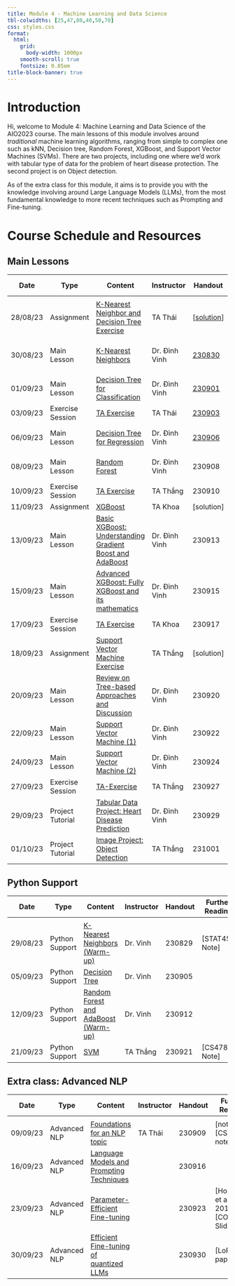 ```yaml
---
title: Module 4 - Machine Learning and Data Science
tbl-colwidths: [25,47,80,40,50,70]
css: styles.css
format:
  html:
    grid:
      body-width: 1000px
    smooth-scroll: true
    fontsize: 0.85em
title-block-banner: true
---
```


# Introduction

Hi, welcome to Module 4: Machine Learning and Data Science of the AIO2023 course. The main lessons of this module involves around *traditional* machine learning algorithms, ranging from simple to complex one such as kNN, Decision tree, Random Forest, XGBoost, and Support Vector Machines (SVMs). There are two projects, including one where we'd work with tabular type of data for the problem of heart disease protection. The second project is on Object detection.

As of the extra class for this module, it aims is to provide you with the knowledge involving around Large Language Models (LLMs), from the most fundamental knowledge to more recent techniques such as Prompting and Fine-tuning.


# Course Schedule and Resources

## Main Lessons

| Date       | Type   | Content       | Instructor    | Handout   | Further Reading        |
|------------|------------------------------|----------------------------------------------------------------------|---------------|-----------|----------------------------------------------|
      |    |    ||  |
| 28/08/23| <span class="badge rounded-pill bg-success">Assignment</span>         | [K-Nearest Neighbor and Decision Tree Exercise](https://drive.google.com/file/d/1NT361wyjqp8vveexxqAIAYIeJ3g7ULkr/view)  | TA Thái       | [[solution](https://drive.google.com/file/d/1tz95nt4dGWCiRUB_IsS4EZnUgE5_hlD-/view)] |  |
| 30/08/23| <span class="badge rounded-pill bg-primary">Main Lesson</span>   | [K-Nearest Neighbors](https://www.youtube.com/watch?v=kdZilIIK3XI)      | Dr. Đình Vinh | [230830](https://drive.google.com/drive/folders/1b5tR7eCcbKuWtDm98Wc-3WgJWRf4yeC1)    | [[note](https://drive.google.com/file/d/1z0ByjtVln-KLWpj_iZ_vdE-dJGmCRnvb/view)] [[CS4780 Lecture 3](https://www.youtube.com/watch?v=oymtGlGdT-k)]         |
| 01/09/23| <span class="badge rounded-pill bg-primary">Main Lesson</span>   | [Decision Tree for Classification](https://www.youtube.com/watch?v=JUV-6puCuuM)    | Dr. Đình Vinh | [230901](https://drive.google.com/drive/folders/1tMGaqDXOuSUnPR3N8q1hrNu0DoxsW3yq)    |  |
| 03/09/23| <span class="badge rounded-pill bg-info">Exercise Session</span>         | [TA Exercise](https://www.youtube.com/watch?v=JUV-6puCuuM)   | TA Thái       | [230903](https://drive.google.com/drive/folders/15Y7_YXc68l0iJKvbn779zKexIDQDKKqQ)    |  |
| 06/09/23| <span class="badge rounded-pill bg-primary">Main Lesson</span>   | [Decision Tree for Regression](https://www.youtube.com/watch?v=8Q4yXGP82t8)        | Dr. Đình Vinh | [230906](https://drive.google.com/drive/folders/16jKw65BedmWftFMRgHxuMocqXn9JcwXY)    | [[Choi et al., 2017](https://www.math.snu.ac.kr/~hichoi/machinelearning/lecturenotes/CART.pdf)]    |
| 08/09/23| <span class="badge rounded-pill bg-primary">Main Lesson</span>   | [Random Forest](https://www.youtube.com/watch?v=88uBBMau0k0) | Dr. Đình Vinh | 230908    | [Louppe et al., 2015]  |
| 10/09/23| <span class="badge rounded-pill bg-info">Exercise Session</span>         | [TA Exercise](https://www.youtube.com/watch?v=23nAt9Mal28)   | TA Thắng      | 230910    |  |
| 11/09/23| <span class="badge rounded-pill bg-success">Assignment</span>         | [XGBoost](https://drive.google.com/file/d/132b0nWRX0AhpqutLsAc32yO6p5uE8QqO/view?usp=drivesdk)       | TA Khoa       | [solution] |  |
| 13/09/23| <span class="badge rounded-pill bg-primary">Main Lesson</span>   | [Basic XGBoost: Understanding Gradient Boost and AdaBoost](https://www.youtube.com/watch?v=qZ1n0oDQ8eQ)  | Dr. Đình Vinh | 230913    | [note] [Trevor Lecture]|
| 15/09/23| <span class="badge rounded-pill bg-primary">Main Lesson</span>   | [Advanced XGBoost: Fully XGBoost and its mathematics](https://www.youtube.com/watch?v=B4B6XtWRacs)       | Dr. Đình Vinh | 230915    |  |
| 17/09/23| <span class="badge rounded-pill bg-info">Exercise Session</span>         | [TA Exercise](https://www.youtube.com/watch?v=lBxxuy-MXL0)   | TA Khoa       | 230917    |  |
| 18/09/23| <span class="badge rounded-pill bg-success">Assignment</span>         | [Support Vector Machine Exercise](https://drive.google.com/file/d/12fWYVlcIPWZb47KAJThp8Hd8LWu12ZEj/view)     | TA Thắng      | [solution] |  |
| 20/09/23| <span class="badge rounded-pill bg-primary">Main Lesson</span>   | [Review on Tree-based Approaches and Discussion](https://www.youtube.com/watch?v=b0na2ulwqfs) | Dr. Đình Vinh | 230920    |  |
| 22/09/23| <span class="badge rounded-pill bg-primary">Main Lesson</span>   | [Support Vector Machine (1)](https://www.youtube.com/watch?v=OHKsqkvTb4E)          | Dr. Đình Vinh | 230922    | [CS229 Note] [MLCB]    |
| 24/09/23| <span class="badge rounded-pill bg-primary">Main Lesson</span>   | [Support Vector Machine (2)](https://www.youtube.com/watch?v=Zlgm2er07zM)          | Dr. Đình Vinh | 230924    |  |
| 27/09/23| <span class="badge rounded-pill bg-info">Exercise Session</span>         | [TA-Exercise](https://www.youtube.com/watch?v=Xmi2Re_VI2k)   | TA Thắng      | 230927    |  |
| 29/09/23| <span class="badge rounded-pill bg-success">Project Tutorial</span>   | [Tabular Data Project: Heart Disease Prediction](https://www.youtube.com/watch?v=tBgS6ccF_RI) | Dr. Đình Vinh | 230929    |  |
| 01/10/23| <span class="badge rounded-pill bg-success">Project Tutorial</span>   | [Image Project: Object Detection](https://www.youtube.com/watch?v=W_jUEuetCh8)     | TA Thắng      | 231001    | [HoG paper] |

## Python Support

| Date       | Type   | Content       | Instructor    | Handout   | Further Reading        |
|------------|------------------------------|----------------------------------------------------------------------|---------------|-----------|----------------------------------------------|
   |    |    ||  |
| 29/08/23| <span class="badge rounded-pill bg-primary">Python Support</span> | [K-Nearest Neighbors (Warm-up)](https://www.youtube.com/watch?v=q48CIhjqYdA)       | Dr. Vinh      | 230829    | [STAT451 Note]         |
| 05/09/23| <span class="badge rounded-pill bg-primary">Python Support</span>    | [Decision Tree](https://www.youtube.com/watch?v=2CJAdtMFw9Y) | Dr. Vinh   | 230905    |  |
| 12/09/23| <span class="badge rounded-pill bg-primary">Python Support</span>    | [Random Forest and AdaBoost (Warm-up) ](https://www.youtube.com/watch?v=fy4hhYCdz_s)          | Dr. Vinh   | 230912    |  |
| 21/09/23| <span class="badge rounded-pill bg-primary">Python Support</span>    | [SVM](https://www.youtube.com/watch?v=ervuznbyj_Q)| TA Thắng      | 230921    | [CS4780 Note]          |

## Extra class: Advanced NLP

| Date       | Type   | Content       | Instructor    | Handout   | Further Reading        |
|------------|------------------------------|----------------------------------------------------------------------|---------------|-----------|----------------------------------------------|
  |    |    ||  |
| 09/09/23| <span class="badge rounded-pill bg-warning">Advanced NLP</span>       | [Foundations for an NLP topic](https://www.youtube.com/watch?v=D45Ub4E39Pc)        | TA Thái       | 230909    | [note] [CS324 note]    |
| 16/09/23| <span class="badge rounded-pill bg-warning">Advanced NLP</span>       | [Language Models and Prompting Techniques](https://www.youtube.com/watch?v=8Jm_KoOkQNI)       |    | 230916    |  |
| 23/09/23| <span class="badge rounded-pill bg-warning">Advanced NLP</span>       | [Parameter-Efficient Fine-tuning](https://www.youtube.com/watch?v=v7ppJh-gi7Y)     |    | 230923 | [Houlsby et al., 2019] [COS597G Slides]      |
| 30/09/23| <span class="badge rounded-pill bg-warning">Advanced NLP</span>       | [Efficient Fine-tuning of quantized LLMs](https://www.youtube.com/watch?v=v4z4dEszvXY)        |    | 230930    | [LoRA paper]|
